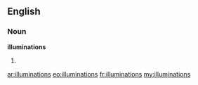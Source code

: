 ==English==

===Noun===
'''illuminations'''

# {{plural of|[[illumination]]}}

[[ar:illuminations]]
[[eo:illuminations]]
[[fr:illuminations]]
[[my:illuminations]]
